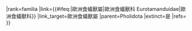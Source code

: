 {{Don't edit this line {{{machine code|}}}
|scientific_name={{#ifeq:{{PAGENAMEBASE}}|歐洲食蟻獸屬||Eurotamanduidae}}
|rank=familia
|link={{#ifeq:{{PAGENAMEBASE}}|歐洲食蟻獸屬|歐洲食蟻獸科 Eurotamanduidae|歐洲食蟻獸科}}
|link_target=歐洲食蟻獸屬
|parent=Pholidota
|extinct=是
|refs=<!--选填，参考文献只会在这里显示，不必用<ref>标签。填写后请删除本注释。 -->
}}